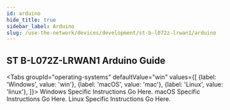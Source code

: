 ```yaml
---
id: arduino 
hide_title: true
sidebar_label: Arduino
slug: /use-the-network/devices/development/st-b-l072z-lrwan1/arduino
---
```


## ST B-L072Z-LRWAN1 Arduino Guide



<Tabs
  groupId="operating-systems"
  defaultValue="win"
  values={[
    {label: 'Windows', value: 'win'},
    {label: 'macOS', value: 'mac'},
    {label: 'Linux', value: 'linux'},
  ]}>
  <TabItem value="win">Windows Specific Instructions Go Here.</TabItem>
  <TabItem value="mac">macOS Specific Instructions Go Here.</TabItem>
  <TabItem value="linux">Linux Specific Instructions Go Here.</TabItem>
</Tabs>

